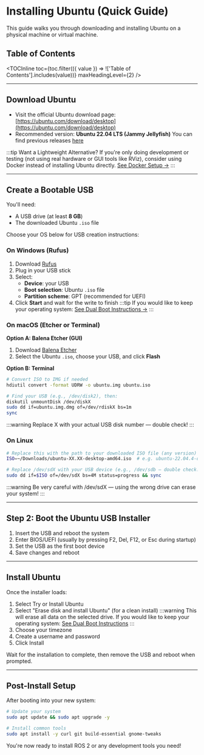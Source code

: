 
# Installing Ubuntu (Quick Guide)

This guide walks you through downloading and installing Ubuntu on a physical machine or virtual machine.

## Table of Contents

<TOCInline
  toc={toc.filter(({ value }) => !['Table of Contents'].includes(value))}
  maxHeadingLevel={2}
/>

---

## Download Ubuntu

- Visit the official Ubuntu download page:
  [https://ubuntu.com/download/desktop](https://ubuntu.com/download/desktop)
- Recommended version: **Ubuntu 22.04 LTS (Jammy Jellyfish)**
You can find previous releases [here](https://ubuntu.com/download/alternative-downloads#past-releases-and-other-flavours)

:::tip Want a Lightweight Alternative?
If you're only doing development or testing (not using real hardware or GUI tools like RViz), consider using Docker instead of installing Ubuntu directly.
[See Docker Setup →](docker)
:::

---

## Create a Bootable USB
You'll need:
- A USB drive (at least **8 GB**)
- The downloaded Ubuntu `.iso` file

Choose your OS below for USB creation instructions:

### On Windows (Rufus)

1. Download [Rufus](https://rufus.ie)
2. Plug in your USB stick
3. Select:
   - **Device**: your USB
   - **Boot selection**: Ubuntu `.iso` file
   - **Partition scheme**: GPT (recommended for UEFI)
4. Click **Start** and wait for the write to finish
:::tip
If you would like to keep your operating system:
[See Dual Boot Instructions →](#dual-booting-with-windows)
:::

### On macOS (Etcher or Terminal)

**Option A: Balena Etcher (GUI)**
1. Download [Balena Etcher](https://www.balena.io/etcher/)
2. Select the Ubuntu `.iso`, choose your USB, and click **Flash**

**Option B: Terminal**

```bash
# Convert ISO to IMG if needed
hdiutil convert -format UDRW -o ubuntu.img ubuntu.iso

# Find your USB (e.g., /dev/disk2), then:
diskutil unmountDisk /dev/diskX
sudo dd if=ubuntu.img.dmg of=/dev/rdiskX bs=1m
sync
```
:::warning
Replace X with your actual USB disk number — double check!
:::

### On Linux
```bash
# Replace this with the path to your downloaded ISO file (any version)
ISO=~/Downloads/ubuntu-XX.XX-desktop-amd64.iso  # e.g. ubuntu-22.04.4-desktop-amd64.iso

# Replace /dev/sdX with your USB device (e.g., /dev/sdb — double check!)
sudo dd if=$ISO of=/dev/sdX bs=4M status=progress && sync
```
:::warning
Be very careful with /dev/sdX — using the wrong drive can erase your system!
:::

---

## Step 2: Boot the Ubuntu USB Installer

1. Insert the USB and reboot the system
2. Enter BIOS/UEFI (usually by pressing F2, Del, F12, or Esc during startup)
3. Set the USB as the first boot device
4. Save changes and reboot

---

## Install Ubuntu

Once the installer loads:

1. Select Try or Install Ubuntu
2. Select "Erase disk and install Ubuntu" (for a clean install)
:::warning
This will erase all data on the selected drive.
If you would like to keep your operating system: [See Dual Boot Instructions](#dual-booting-with-windows)
:::
3. Choose your timezone
4. Create a username and password
5. Click Install

Wait for the installation to complete, then remove the USB and reboot when prompted.

---

## Post-Install Setup
After booting into your new system:

```bash
# Update your system
sudo apt update && sudo apt upgrade -y

# Install common tools
sudo apt install -y curl git build-essential gnome-tweaks
```

You're now ready to install ROS 2 or any development tools you need!

